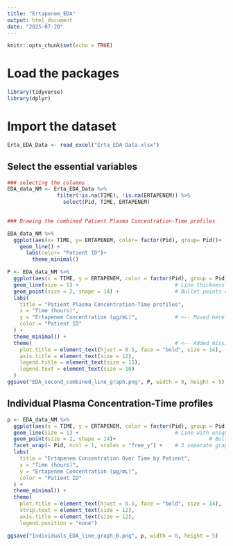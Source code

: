---
title: "Ertapenem_EDA"
output: html_document
date: "2025-07-20"
---

```{r setup, include=FALSE}
knitr::opts_chunk$set(echo = TRUE)
```

 

# Load the packages

```{r}
library(tidyverse)
library(dplyr)
```

# Import the dataset

```{r}
Erta_EDA_Data <- read_excel("Erta_EDA Data.xlsx")
```

## Select the essential variables

```{r}
### selecting the columns
EDA_data_NM <- Erta_EDA_Data %>% 
                filter(!is.na(TIME), !is.na(ERTAPENEM)) %>% 
                  select(Pid, TIME, ERTAPENEM)
                

### Drawing the combined Patient Plasma Concentration-Time profiles 

EDA_data_NM %>% 
  ggplot(aes(x= TIME, y= ERTAPENEM, color= factor(Pid), group= Pid))+
    geom_line() +
      labs(color= "Patient ID")+
        theme_minimal()

P <- EDA_data_NM %>%
  ggplot(aes(x = TIME, y = ERTAPENEM, color = factor(Pid), group = Pid)) +
  geom_line(size = 1) +                               # Line thickness
  geom_point(size = 2, shape = 14) +                  # Bullet points on the line
  labs(
    title = "Patient Plasma Concentration-Time profiles",
    x = "Time (hours)",
    y = "Ertapenem Concentration (µg/mL)",            # <-- Moved here
    color = "Patient ID"
  ) +
  theme_minimal() +
  theme(                                              # <-- Added missing +
    plot.title = element_text(hjust = 0.5, face = "bold", size = 14),
    axis.title = element_text(size = 12),
    legend.title = element_text(size = 11),
    legend.text = element_text(size = 10)
  )
ggsave("EDA_second_combined_line_graph.png", P, width = 8, height = 5)
```
## Individual Plasma Concentration-Time profiles

```{r}

p <- EDA_data_NM %>%
  ggplot(aes(x = TIME, y = ERTAPENEM, color = factor(Pid), group = Pid)) +
  geom_line(size = 1) +                               # Line with unique color
  geom_point(size = 2, shape = 14)+                              # Bullet points
  facet_wrap(~ Pid, ncol = 1, scales = "free_y") +    # 3 separate graphs
  labs(
    title = "Ertapenem Concentration Over Time by Patient",
    x = "Time (hours)",
    y = "Ertapenem Concentration (µg/mL)",
    color = "Patient ID"
  ) +
  theme_minimal() +
  theme(
    plot.title = element_text(hjust = 0.5, face = "bold", size = 14),
    strip.text = element_text(size = 12),              
    axis.title = element_text(size = 12),
    legend.position = "none")

ggsave("Individuals_EDA_line_graph_B.png", p, width = 8, height = 5)
```


